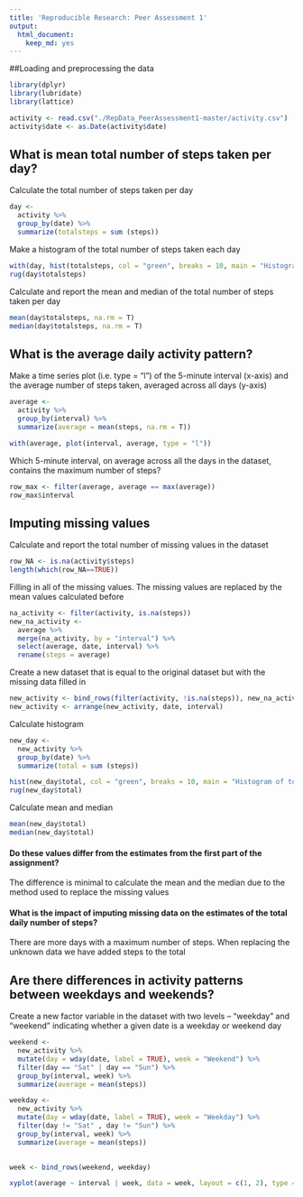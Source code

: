```yaml
---
title: 'Reproducible Research: Peer Assessment 1'
output:
  html_document:
    keep_md: yes
---
```



##Loading and preprocessing the data

```r
library(dplyr)
library(lubridate)
library(lattice)

activity <- read.csv("./RepData_PeerAssessment1-master/activity.csv")
activity$date <- as.Date(activity$date)
```
## What is mean total number of steps taken per day?

Calculate the total number of steps taken per day

```r
day <- 
  activity %>%
  group_by(date) %>%
  summarize(totalsteps = sum (steps))
```

Make a histogram of the total number of steps taken each day

```r
with(day, hist(totalsteps, col = "green", breaks = 10, main = "Histogram of total steps", xlab = "Total steps"))
rug(day$totalsteps)
```

Calculate and report the mean and median of the total number of steps taken per day

```r
mean(day$totalsteps, na.rm = T)
median(day$totalsteps, na.rm = T)
```

## What is the average daily activity pattern?

Make a time series plot (i.e. type = "l") of the 5-minute interval (x-axis) and the average number of steps taken, averaged across all days (y-axis)

```r
average <-
  activity %>%
  group_by(interval) %>%
  summarize(average = mean(steps, na.rm = T))
```

```r
with(average, plot(interval, average, type = "l"))
```

Which 5-minute interval, on average across all the days in the dataset, contains the maximum number of steps?

```r
row_max <- filter(average, average == max(average))
row_max$interval
```

## Imputing missing values

Calculate and report the total number of missing values in the dataset 

```r
row_NA <- is.na(activity$steps)
length(which(row_NA==TRUE))
```

Filling in all of the missing values.
The missing values are replaced by the mean values calculated before

```r
na_activity <- filter(activity, is.na(steps))
new_na_activity <-
  average %>%
  merge(na_activity, by = "interval") %>%
  select(average, date, interval) %>%
  rename(steps = average)
```

Create a new dataset that is equal to the original dataset but with the missing data filled in

```r
new_activity <- bind_rows(filter(activity, !is.na(steps)), new_na_activity)
new_activity <- arrange(new_activity, date, interval)
```

Calculate histogram

```r
new_day <- 
  new_activity %>%
  group_by(date) %>%
  summarize(total = sum (steps))
```
```r
hist(new_day$total, col = "green", breaks = 10, main = "Histogram of total steps", xlab = "Total steps")
rug(new_day$total)
```

Calculate mean and median

```r
mean(new_day$total)
median(new_day$total)
```
#### Do these values differ from the estimates from the first part of the assignment?

The difference is minimal to calculate the mean and the median due to the method used to replace the missing values

#### What is the impact of imputing missing data on the estimates of the total daily number of steps?

There are more days with a maximum number of steps. When replacing the unknown data we have added steps to the total

## Are there differences in activity patterns between weekdays and weekends?

Create a new factor variable in the dataset with two levels – “weekday” and “weekend” indicating whether a given date is a weekday or weekend day

```r
weekend <- 
  new_activity %>%
  mutate(day = wday(date, label = TRUE), week = "Weekend") %>%
  filter(day == "Sat" | day == "Sun") %>%
  group_by(interval, week) %>%
  summarize(average = mean(steps)) 

weekday <- 
  new_activity %>%
  mutate(day = wday(date, label = TRUE), week = "Weekday") %>%
  filter(day != "Sat" , day != "Sun") %>%
  group_by(interval, week) %>%
  summarize(average = mean(steps))

  
week <- bind_rows(weekend, weekday)
```

```r
xyplot(average ~ interval | week, data = week, layout = c(1, 2), type = "l")
```

